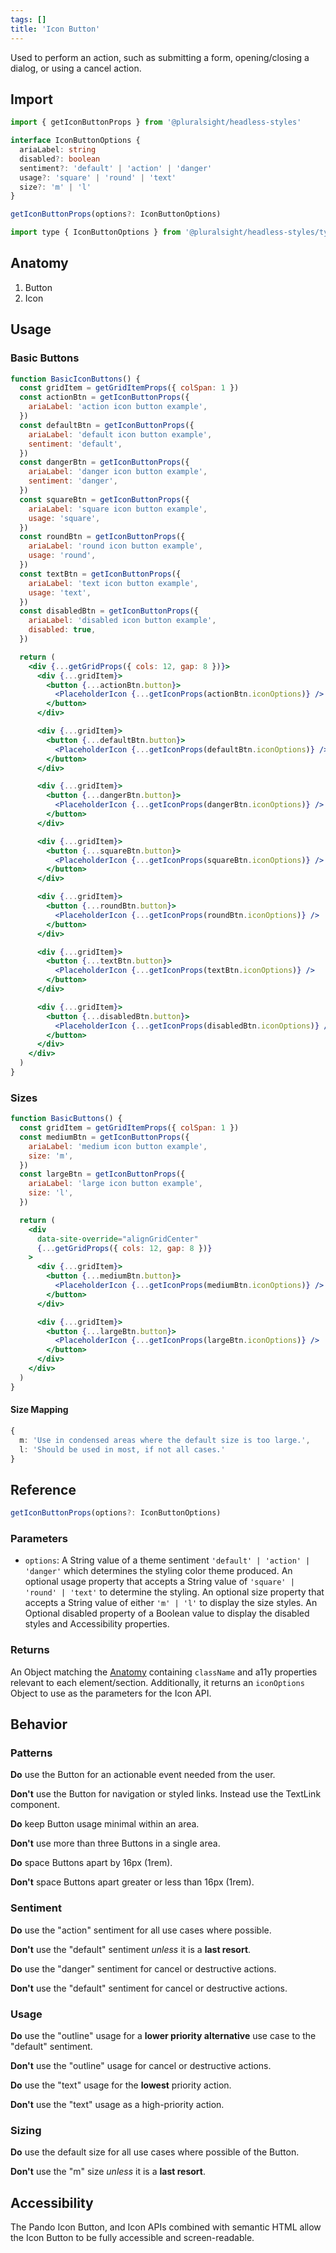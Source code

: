 ```yaml
---
tags: []
title: 'Icon Button'
---
```



<p className="size-xxl">
  Used to perform an action, such as submitting a form, opening/closing a
  dialog, or using a cancel action.
</p>

<DocsLinkBar
  github="https://github.com/pluralsight/pando/tree/main/packages/headless-styles/src/components/IconButton"
  figma="https://www.figma.com/file/ZmH4XsZS5WnKeo28ylM5x1/Pando-UI-kit-(Web)?node-id=1214%3A50560&t=YLA3FBYLefNvfeuf-0"
/>

## Import

```javascript
import { getIconButtonProps } from '@pluralsight/headless-styles'
```

```typescript
interface IconButtonOptions {
  ariaLabel: string
  disabled?: boolean
  sentiment?: 'default' | 'action' | 'danger'
  usage?: 'square' | 'round' | 'text'
  size?: 'm' | 'l'
}

getIconButtonProps(options?: IconButtonOptions)
```

```javascript
import type { IconButtonOptions } from '@pluralsight/headless-styles/types'
```

## Anatomy

1. Button
2. Icon

## Usage

### Basic Buttons

```jsx live
function BasicIconButtons() {
  const gridItem = getGridItemProps({ colSpan: 1 })
  const actionBtn = getIconButtonProps({
    ariaLabel: 'action icon button example',
  })
  const defaultBtn = getIconButtonProps({
    ariaLabel: 'default icon button example',
    sentiment: 'default',
  })
  const dangerBtn = getIconButtonProps({
    ariaLabel: 'danger icon button example',
    sentiment: 'danger',
  })
  const squareBtn = getIconButtonProps({
    ariaLabel: 'square icon button example',
    usage: 'square',
  })
  const roundBtn = getIconButtonProps({
    ariaLabel: 'round icon button example',
    usage: 'round',
  })
  const textBtn = getIconButtonProps({
    ariaLabel: 'text icon button example',
    usage: 'text',
  })
  const disabledBtn = getIconButtonProps({
    ariaLabel: 'disabled icon button example',
    disabled: true,
  })

  return (
    <div {...getGridProps({ cols: 12, gap: 8 })}>
      <div {...gridItem}>
        <button {...actionBtn.button}>
          <PlaceholderIcon {...getIconProps(actionBtn.iconOptions)} />
        </button>
      </div>

      <div {...gridItem}>
        <button {...defaultBtn.button}>
          <PlaceholderIcon {...getIconProps(defaultBtn.iconOptions)} />
        </button>
      </div>

      <div {...gridItem}>
        <button {...dangerBtn.button}>
          <PlaceholderIcon {...getIconProps(dangerBtn.iconOptions)} />
        </button>
      </div>

      <div {...gridItem}>
        <button {...squareBtn.button}>
          <PlaceholderIcon {...getIconProps(squareBtn.iconOptions)} />
        </button>
      </div>

      <div {...gridItem}>
        <button {...roundBtn.button}>
          <PlaceholderIcon {...getIconProps(roundBtn.iconOptions)} />
        </button>
      </div>

      <div {...gridItem}>
        <button {...textBtn.button}>
          <PlaceholderIcon {...getIconProps(textBtn.iconOptions)} />
        </button>
      </div>

      <div {...gridItem}>
        <button {...disabledBtn.button}>
          <PlaceholderIcon {...getIconProps(disabledBtn.iconOptions)} />
        </button>
      </div>
    </div>
  )
}
```

### Sizes

```jsx live
function BasicButtons() {
  const gridItem = getGridItemProps({ colSpan: 1 })
  const mediumBtn = getIconButtonProps({
    ariaLabel: 'medium icon button example',
    size: 'm',
  })
  const largeBtn = getIconButtonProps({
    ariaLabel: 'large icon button example',
    size: 'l',
  })

  return (
    <div
      data-site-override="alignGridCenter"
      {...getGridProps({ cols: 12, gap: 8 })}
    >
      <div {...gridItem}>
        <button {...mediumBtn.button}>
          <PlaceholderIcon {...getIconProps(mediumBtn.iconOptions)} />
        </button>
      </div>

      <div {...gridItem}>
        <button {...largeBtn.button}>
          <PlaceholderIcon {...getIconProps(largeBtn.iconOptions)} />
        </button>
      </div>
    </div>
  )
}
```

#### Size Mapping

```typescript title="Icon Button size rules."
{
  m: 'Use in condensed areas where the default size is too large.',
  l: 'Should be used in most, if not all cases.'
}
```

## Reference

```typescript
getIconButtonProps(options?: IconButtonOptions)
```

### Parameters

- `options`: A String value of a theme sentiment `'default' | 'action' | 'danger'` which determines the styling color theme produced. An optional usage property that accepts a String value of `'square' | 'round' | 'text'` to determine the styling. An optional size property that accepts a String value of either `'m' | 'l'` to display the size styles. An Optional disabled property of a Boolean value to display the disabled styles and Accessibility properties.

### Returns

An Object matching the [Anatomy](#anatomy) containing `className` and a11y properties relevant to each element/section. Additionally, it returns an `iconOptions` Object to use as the parameters for the Icon API.

## Behavior

### Patterns

**Do** use the Button for an actionable event needed from the user.

**Don't** use the Button for navigation or styled links. Instead use the TextLink component.

**Do** keep Button usage minimal within an area.

**Don't** use more than three Buttons in a single area.

**Do** space Buttons apart by 16px (1rem).

**Don't** space Buttons apart greater or less than 16px (1rem).

### Sentiment

**Do** use the "action" sentiment for all use cases where possible.

**Don't** use the "default" sentiment _unless_ it is a **last resort**.

**Do** use the "danger" sentiment for cancel or destructive actions.

**Don't** use the "default" sentiment for cancel or destructive actions.

### Usage

**Do** use the "outline" usage for a **lower priority alternative** use case to the "default" sentiment.

**Don't** use the "outline" usage for cancel or destructive actions.

**Do** use the "text" usage for the **lowest** priority action.

**Don't** use the "text" usage as a high-priority action.

### Sizing

**Do** use the default size for all use cases where possible of the Button.

**Don't** use the "m" size _unless_ it is a **last resort**.

## Accessibility

The Pando Icon Button, and Icon APIs combined with semantic HTML allow the Icon Button to be fully accessible and screen-readable.
